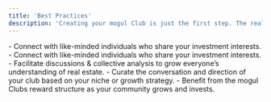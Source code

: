 ```yaml
---
title: 'Best Practices'
description: 'Creating your mogul Club is just the first step. The real value comes from building a thriving, engaged community. As a Chief Mogul, you are the catalyst for growth and interaction. This section provides actionable strategies and best practices to help you recruit members, foster engagement, and make your club a valuable hub for real estate investing & community.'
---
```

<CardGroup cols={2}>
    <Card title="Build Your Community" icon="palette" href="/grow-your-club/find-your-members">
    - Connect with like-minded individuals who share your investment interests.
  </Card>
  <Card title="Build Your Community" icon="palette" href="https://mintlify.com/docs/settings/global">
    - Connect with like-minded individuals who share your investment interests.
  </Card>
  <Card title="Deepen Knowledge" icon="code" href="https://mintlify.com/docs/api-playground/openapi">
    - Facilitate discussions & collective analysis to grow everyone’s understanding of real estate.
  </Card>
  <Card title="Customize Your Club" icon="screwdriver-wrench" href="https://mintlify.com/docs/content/components/accordions">
    - Curate the conversation and direction of your club based on your niche or growth strategy.
  </Card>
  <Card title="Earn Rewards" icon="stars" href="https://mintlify.com/customers">
    - Benefit from the mogul Clubs reward structure as your community grows and invests.
  </Card>
</CardGroup>
